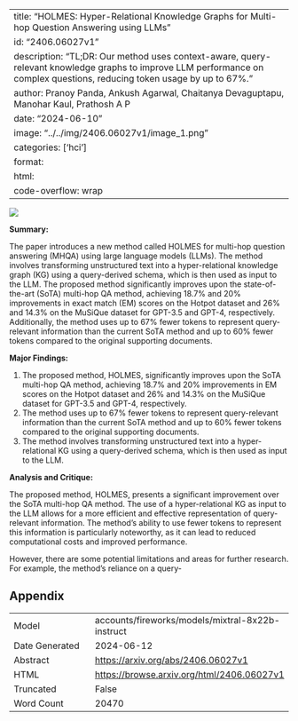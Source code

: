 
---
title: "HOLMES: Hyper-Relational Knowledge Graphs for Multi-hop Question Answering using LLMs"
id: "2406.06027v1"
description: "TL;DR: Our method uses context-aware, query-relevant knowledge graphs to improve LLM performance on complex questions, reducing token usage by up to 67%."
author: Pranoy Panda, Ankush Agarwal, Chaitanya Devaguptapu, Manohar Kaul, Prathosh A P
date: "2024-06-10"
image: "../../img/2406.06027v1/image_1.png"
categories: ['hci']
format:
  html:
    code-overflow: wrap
---

![](../../img/2406.06027v1/image_1.png)

**Summary:**

The paper introduces a new method called HOLMES for multi-hop question answering (MHQA) using large language models (LLMs). The method involves transforming unstructured text into a hyper-relational knowledge graph (KG) using a query-derived schema, which is then used as input to the LLM. The proposed method significantly improves upon the state-of-the-art (SoTA) multi-hop QA method, achieving 18.7% and 20% improvements in exact match (EM) scores on the Hotpot dataset and 26% and 14.3% on the MuSiQue dataset for GPT-3.5 and GPT-4, respectively. Additionally, the method uses up to 67% fewer tokens to represent query-relevant information than the current SoTA method and up to 60% fewer tokens compared to the original supporting documents.

**Major Findings:**

1. The proposed method, HOLMES, significantly improves upon the SoTA multi-hop QA method, achieving 18.7% and 20% improvements in EM scores on the Hotpot dataset and 26% and 14.3% on the MuSiQue dataset for GPT-3.5 and GPT-4, respectively.
2. The method uses up to 67% fewer tokens to represent query-relevant information than the current SoTA method and up to 60% fewer tokens compared to the original supporting documents.
3. The method involves transforming unstructured text into a hyper-relational KG using a query-derived schema, which is then used as input to the LLM.

**Analysis and Critique:**

The proposed method, HOLMES, presents a significant improvement over the SoTA multi-hop QA method. The use of a hyper-relational KG as input to the LLM allows for a more efficient and effective representation of query-relevant information. The method's ability to use fewer tokens to represent this information is particularly noteworthy, as it can lead to reduced computational costs and improved performance.

However, there are some potential limitations and areas for further research. For example, the method's reliance on a query-

## Appendix

|          |          |
|----------|----------|
| Model     | accounts/fireworks/models/mixtral-8x22b-instruct       |
| Date Generated     | 2024-06-12       |
| Abstract | [https://arxiv.org/abs/2406.06027v1](https://arxiv.org/abs/2406.06027v1)        |
| HTML     | [https://browse.arxiv.org/html/2406.06027v1](https://browse.arxiv.org/html/2406.06027v1)       |
| Truncated       | False       |
| Word Count       | 20470       |